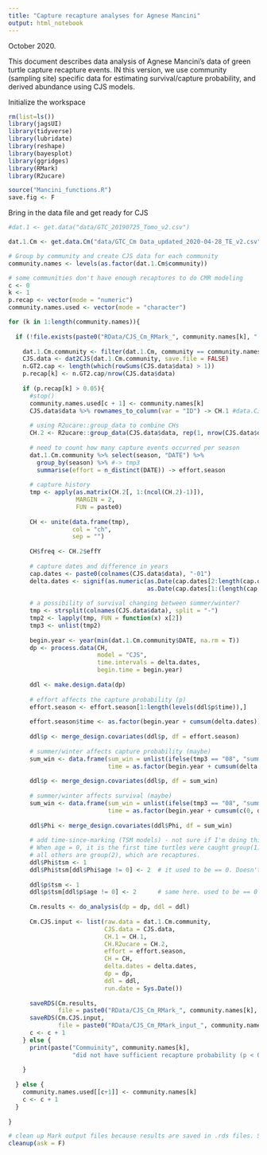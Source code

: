 ```yaml
---
title: "Capture recapture analyses for Agnese Mancini"
output: html_notebook
---
```


October 2020.

This document describes data analysis of Agnese Mancini's data of green turtle capture recapture events. IN this version, we use community (sampling site) specific data for estimating survival/capture probability, and derived abundance using CJS models. 


Initialize the workspace
```r
rm(list=ls())
library(jagsUI)
library(tidyverse)
library(lubridate)
library(reshape)
library(bayesplot)
library(ggridges)
library(RMark)
library(R2ucare)

source("Mancini_functions.R")
save.fig <- F
```

Bring in the data file and get ready for CJS

```r
#dat.1 <- get.data("data/GTC_20190725_Tomo_v2.csv")

dat.1.Cm <- get.data.Cm("data/GTC_Cm Data_updated_2020-04-28_TE_v2.csv")

# Group by community and create CJS data for each community
community.names <- levels(as.factor(dat.1.Cm$community))

# some communities don't have enough recaptures to do CMR modeling
c <- 0
k <- 1
p.recap <- vector(mode = "numeric")
community.names.used <- vector(mode = "character")

for (k in 1:length(community.names)){
  
  if (!file.exists(paste0("RData/CJS_Cm_RMark_", community.names[k], ".rds"))){
    
    dat.1.Cm.community <- filter(dat.1.Cm, community == community.names[k])
    CJS.data <- dat2CJS(dat.1.Cm.community, save.file = FALSE)
    n.GT2.cap <- length(which(rowSums(CJS.data$data) > 1))
    p.recap[k] <- n.GT2.cap/nrow(CJS.data$data)
    
    if (p.recap[k] > 0.05){
      #stop()
      community.names.used[c + 1] <- community.names[k]
      CJS.data$data %>% rownames_to_column(var = "ID") -> CH.1 #data.CJS
      
      # using R2ucare::group_data to combine CHs
      CH.2 <- R2ucare::group_data(CJS.data$data, rep(1, nrow(CJS.data$data)))
      
      # need to count how many capture events occurred per season
      dat.1.Cm.community %>% select(season, "DATE") %>% 
        group_by(season) %>% #-> tmp3
        summarise(effort = n_distinct(DATE)) -> effort.season
      
      # capture history
      tmp <- apply(as.matrix(CH.2[, 1:(ncol(CH.2)-1)]), 
                   MARGIN = 2,
                   FUN = paste0)
      
      CH <- unite(data.frame(tmp),
                  col = "ch",
                  sep = "")
      
      CH$freq <- CH.2$effY
      
      # capture dates and difference in years
      cap.dates <- paste0(colnames(CJS.data$data), "-01")
      delta.dates <- signif(as.numeric(as.Date(cap.dates[2:length(cap.dates)]) -
                                       as.Date(cap.dates[1:(length(cap.dates)-1)]))/365, 1)
      
      # a possibility of survival changing between summer/winter?
      tmp <- strsplit(colnames(CJS.data$data), split = "-")
      tmp2 <- lapply(tmp, FUN = function(x) x[2])
      tmp3 <- unlist(tmp2)
      
      begin.year <- year(min(dat.1.Cm.community$DATE, na.rm = T))
      dp <- process.data(CH, 
                         model = "CJS", 
                         time.intervals = delta.dates,
                         begin.time = begin.year)
      
      ddl <- make.design.data(dp)
      
      # effort affects the capture probability (p)
      effort.season <- effort.season[1:length(levels(ddl$p$time)),]
      
      effort.season$time <- as.factor(begin.year + cumsum(delta.dates))
      
      ddl$p <- merge_design.covariates(ddl$p, df = effort.season)
      
      # summer/winter affects capture probability (maybe)
      sum_win <- data.frame(sum_win = unlist(ifelse(tmp3 == "08", "summer", "winter")) [1:length(levels(ddl$p$time))],
                            time = as.factor(begin.year + cumsum(delta.dates)))
      
      ddl$p <- merge_design.covariates(ddl$p, df = sum_win)
      
      # summer/winter affects survival (maybe)
      sum_win <- data.frame(sum_win = unlist(ifelse(tmp3 == "08", "summer", "winter")) [1:length(levels(ddl$Phi$time))],
                            time = as.factor(begin.year + cumsum(c(0, delta.dates[1:(length(delta.dates)-1)]))))
      
      ddl$Phi <- merge_design.covariates(ddl$Phi, df = sum_win)
      
      # add time-since-marking (TSM models) - not sure if I'm doing this right... 
      # When age = 0, it is the first time turtles were caught group(1)
      # all others are group(2), which are recaptures. 
      ddl$Phi$tsm <- 1
      ddl$Phi$tsm[ddl$Phi$age != 0] <- 2  # it used to be == 0. Doesn't look right
      
      ddl$p$tsm <- 1
      ddl$p$tsm[ddl$p$age != 0] <- 2      # same here. used to be == 0
      
      Cm.results <- do_analysis(dp = dp, ddl = ddl)
      
      Cm.CJS.input <- list(raw.data = dat.1.Cm.community,
                           CJS.data = CJS.data,
                           CH.1 = CH.1,
                           CH.R2ucare = CH.2,
                           effort = effort.season,
                           CH = CH,
                           delta.dates = delta.dates,
                           dp = dp,
                           ddl = ddl,
                           run.date = Sys.Date())
      
      saveRDS(Cm.results, 
              file = paste0("RData/CJS_Cm_RMark_", community.names[k], ".rds"))
      saveRDS(Cm.CJS.input, 
              file = paste0("RData/CJS_Cm_RMark_input_", community.names[k], ".rds"))
      c <- c + 1
    } else {
      print(paste("Commuinity", community.names[k], 
                  "did not have sufficient recapture probability (p < 0.05)."))
      
    }
    
  } else {
    community.names.used[[c+1]] <- community.names[k]
    c <- c + 1
  }
  
}

# clean up Mark output files because results are saved in .rds files. Second thought... some results (e.g., c-hat) are not available in RMark output. So, I'll keep them. Second second thought - chat can be computed from overall CJS results (R2ucare) - chi2/df. So, I remove them.
cleanup(ask = F)
```


